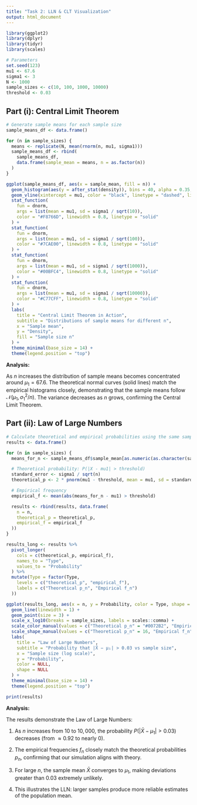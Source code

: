 ```yaml
---
title: "Task 2: LLN & CLT Visualization"
output: html_document
---
```


```r
library(ggplot2)
library(dplyr)
library(tidyr)
library(scales)

# Parameters
set.seed(123)
mu1 <- 67.6
sigma1 <- 3
N <- 1000
sample_sizes <- c(10, 100, 1000, 10000)
threshold <- 0.03
```

## Part (i): Central Limit Theorem

```r
# Generate sample means for each sample size
sample_means_df <- data.frame()

for (n in sample_sizes) {
  means <- replicate(N, mean(rnorm(n, mu1, sigma1)))
  sample_means_df <- rbind(
    sample_means_df,
    data.frame(sample_mean = means, n = as.factor(n))
  )
}

ggplot(sample_means_df, aes(x = sample_mean, fill = n)) +
  geom_histogram(aes(y = after_stat(density)), bins = 40, alpha = 0.35, position = "identity") +
  geom_vline(xintercept = mu1, color = "black", linetype = "dashed", linewidth = 1) +
  stat_function(
    fun = dnorm,
    args = list(mean = mu1, sd = sigma1 / sqrt(10)),
    color = "#F8766D", linewidth = 0.8, linetype = "solid"
  ) +
  stat_function(
    fun = dnorm,
    args = list(mean = mu1, sd = sigma1 / sqrt(100)),
    color = "#7CAE00", linewidth = 0.8, linetype = "solid"
  ) +
  stat_function(
    fun = dnorm,
    args = list(mean = mu1, sd = sigma1 / sqrt(1000)),
    color = "#00BFC4", linewidth = 0.8, linetype = "solid"
  ) +
  stat_function(
    fun = dnorm,
    args = list(mean = mu1, sd = sigma1 / sqrt(10000)),
    color = "#C77CFF", linewidth = 0.8, linetype = "solid"
  ) +
  labs(
    title = "Central Limit Theorem in Action",
    subtitle = "Distributions of sample means for different n",
    x = "Sample mean",
    y = "Density",
    fill = "Sample size n"
  ) +
  theme_minimal(base_size = 14) +
  theme(legend.position = "top")
```

**Analysis:**

As $n$ increases the distribution of sample means becomes concentrated around $\mu_1 = 67.6$. The theoretical normal curves (solid lines) match the empirical histograms closely, demonstrating that the sample means follow $\mathcal{N}(\mu_1, \sigma_1^2/n)$. The variance decreases as $n$ grows, confirming the Central Limit Theorem.

## Part (ii): Law of Large Numbers

```r

# Calculate theoretical and empirical probabilities using the same sample means
results <- data.frame()

for (n in sample_sizes) {
  means_for_n <- sample_means_df$sample_mean[as.numeric(as.character(sample_means_df$n)) == n]

  # Theoretical probability: P(|X - mu1| > threshold)
  standard_error <- sigma1 / sqrt(n)
  theoretical_p <- 2 * pnorm(mu1 - threshold, mean = mu1, sd = standard_error)

  # Empirical frequency
  empirical_f <- mean(abs(means_for_n - mu1) > threshold)

  results <- rbind(results, data.frame(
    n = n,
    theoretical_p = theoretical_p,
    empirical_f = empirical_f
  ))
}

results_long <- results %>%
  pivot_longer(
    cols = c(theoretical_p, empirical_f),
    names_to = "Type",
    values_to = "Probability"
  ) %>%
  mutate(Type = factor(Type,
    levels = c("theoretical_p", "empirical_f"),
    labels = c("Theoretical p_n", "Empirical f_n")
  ))

ggplot(results_long, aes(x = n, y = Probability, color = Type, shape = Type)) +
  geom_line(linewidth = 1) +
  geom_point(size = 3) +
  scale_x_log10(breaks = sample_sizes, labels = scales::comma) +
  scale_color_manual(values = c("Theoretical p_n" = "#0072B2", "Empirical f_n" = "#D55E00")) +
  scale_shape_manual(values = c("Theoretical p_n" = 16, "Empirical f_n" = 17)) +
  labs(
    title = "Law of Large Numbers",
    subtitle = "Probability that |X̄ − μ₁| > 0.03 vs sample size",
    x = "Sample size (log scale)",
    y = "Probability",
    color = NULL,
    shape = NULL
  ) +
  theme_minimal(base_size = 14) +
  theme(legend.position = "top")

print(results)
```

**Analysis:**

The results demonstrate the Law of Large Numbers:

1. As $n$ increases from $10$ to $10{,}000$, the probability $P(|\bar{X} - \mu_1| > 0.03)$ decreases (from $\approx 0.92$ to nearly $0$).

2. The empirical frequencies $f_n$ closely match the theoretical probabilities $p_n$, confirming that our simulation aligns with theory.

3. For large $n$, the sample mean $\bar{X}$ converges to $\mu_1$, making deviations greater than $0.03$ extremely unlikely.

4. This illustrates the LLN: larger samples produce more reliable estimates of the population mean.
